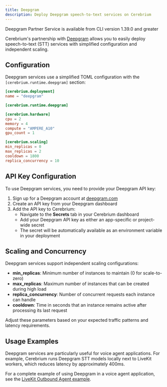 ```yaml
---
title: Deepgram
description: Deploy Deepgram speech-to-text services on Cerebrium
---
```


<Note>Deepgram Partner Service is available from CLI version 1.39.0 and greater</Note>

Cerebrium's partnership with [Deepgram](https://www.deepgram.com/) allows you to easily deploy speech-to-text (STT) services with simplified configuration and independent scaling.

## Configuration

Deepgram services use a simplified TOML configuration with the `[cerebrium.runtime.deepgram]` section:

```toml
[cerebrium.deployment]
name = "deepgram"

[cerebrium.runtime.deepgram]

[cerebrium.hardware]
cpu = 2
memory = 4
compute = "AMPERE_A10"
gpu_count = 1

[cerebrium.scaling]
min_replicas = 0
max_replicas = 2
cooldown = 1800
replica_concurrency = 10
```

## API Key Configuration

To use Deepgram services, you need to provide your Deepgram API key:

1. Sign up for a Deepgram account at [deepgram.com](https://www.deepgram.com/)
2. Create an API key from your Deepgram dashboard
3. Add the API key to Cerebrium:
   - Navigate to the **Secrets** tab in your Cerebrium dashboard
   - Add your Deepgram API key as either an app-specific or project-wide secret
   - The secret will be automatically available as an environment variable in your deployment

## Scaling and Concurrency

Deepgram services support independent scaling configurations:

- **min_replicas**: Minimum number of instances to maintain (0 for scale-to-zero)
- **max_replicas**: Maximum number of instances that can be created during high load
- **replica_concurrency**: Number of concurrent requests each instance can handle
- **cooldown**: Time in seconds that an instance remains active after processing its last request

Adjust these parameters based on your expected traffic patterns and latency requirements.

## Usage Examples

Deepgram services are particularly useful for voice agent applications. For example, Cerebrium runs Deepgram STT models locally next to LiveKit workers, which reduces latency by approximately 400ms.

For a complete example of using Deepgram in a voice agent application, see the [LiveKit Outbound Agent example](/v4/examples/livekit-outbound-agent).
